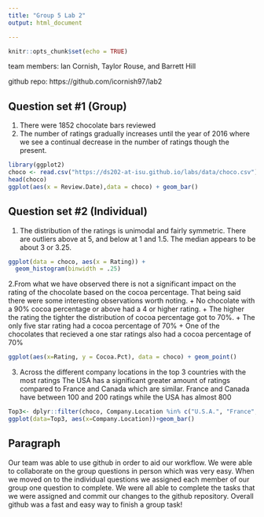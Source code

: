 ---
title: "Group 5 Lab 2"
output: html_document

---

```{r setup, include=FALSE}
knitr::opts_chunk$set(echo = TRUE)
```
team members: Ian Cornish, Taylor Rouse, and Barrett Hill

github repo: https://github.com/icornish97/lab2

## Question set #1 (Group)

1. There were 1852 chocolate bars reviewed 
2. The number of ratings gradually increases until  the year of 2016 where we see a continual decrease in the number of ratings though the present.

```{R}
library(ggplot2)
choco <- read.csv("https://ds202-at-isu.github.io/labs/data/choco.csv")
head(choco)
ggplot(aes(x = Review.Date),data = choco) + geom_bar()
```
## Question set #2 (Individual)
1. The distribution of the ratings is unimodal and fairly symmetric. There are outliers above at 5, and below at 1 and 1.5. The median appears to be about 3 or 3.25.
```{R}
ggplot(data = choco, aes(x = Rating)) +
  geom_histogram(binwidth = .25)
```

2.From what we have observed there is not a significant impact on the rating of the chocolate based on the cocoa percentage. That being said there were some interesting observations worth noting. 
 + No chocolate with a 90% cocoa percentage or above had a 4 or higher rating. 
 + The higher the rating the tighter the distribution of cocoa percentage got to 70%. 
 + The only five star rating had a cocoa percentage of 70%
 + One of the chocolates that recieved a one star ratings also had a cocoa percentage of 70%
 
```{R}
ggplot(aes(x=Rating, y = Cocoa.Pct), data = choco) + geom_point()
```

3. Across the different company locations in the top 3 countries with the most ratings The USA has a significant greater amount of ratings compared to France and Canada which are similar. France and Canada have between 100 and 200 ratings while the USA has almost 800
```{R}
Top3<- dplyr::filter(choco, Company.Location %in% c("U.S.A.", "France", "Canada"))
ggplot(data=Top3, aes(x=Company.Location))+geom_bar()
```
## Paragraph 

Our team was able to use github in order to aid our workflow. We were able to collaborate on the group questions in person which was very easy. When we moved on to the individual questions we assigned each member of our group one question to complete. We were all able to complete the tasks that we were assigned and commit our changes to the github repository. Overall github was a fast and easy way to finish a group task!  
